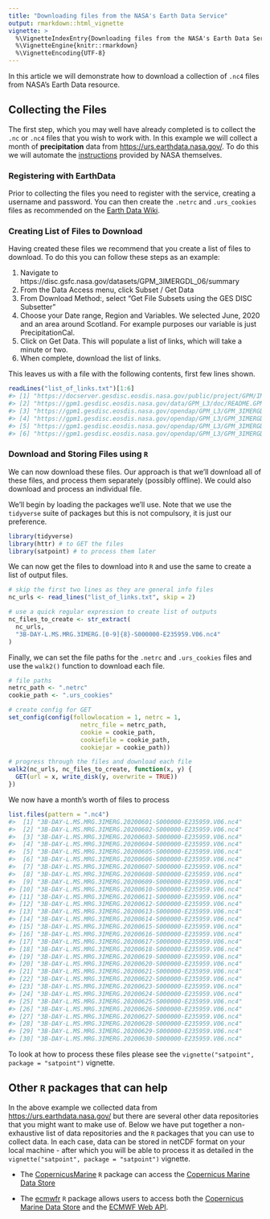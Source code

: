 ```yaml
---
title: "Downloading files from the NASA's Earth Data Service"
output: rmarkdown::html_vignette
vignette: >
  %\VignetteIndexEntry{Downloading files from the NASA's Earth Data Service}
  %\VignetteEngine{knitr::rmarkdown}
  %\VignetteEncoding{UTF-8}
---
```




In this article we will demonstrate how to download a collection of `.nc4` files from NASA's Earth Data resource.

## Collecting the Files

The first step, which you may well have already completed is to collect the `.nc` or `.nc4` files that you wish to work with. In this example we will collect a month of **precipitation** data from [https://urs.earthdata.nasa.gov/](https://urs.earthdata.nasa.gov/). To do this we will automate the [instructions](https://urs.earthdata.nasa.gov/documentation/for_users/data_access/r) provided by NASA themselves.

### Registering with EarthData

Prior to collecting the files you need to register with the service, creating a username and password. You can then create the `.netrc` and `.urs_cookies` files as recommended on the [Earth Data Wiki](https://wiki.earthdata.nasa.gov/display/EL/How+To+Access+Data+With+cURL+And+Wget).

### Creating List of Files to Download

Having created these files we recommend that you create a list of files to download. To do this you can follow these steps as an example:

1. Navigate to https://disc.gsfc.nasa.gov/datasets/GPM_3IMERGDL_06/summary
2. From the Data Access menu, click Subset / Get Data
3. From Download Method:, select "Get File Subsets using the GES DISC Subsetter"
4. Choose your Date range, Region and Variables. We selected June, 2020 and an area around Scotland. For example purposes our variable is just PrecipitationCal.
5. Click on Get Data. This will populate a list of links, which will take a minute or two.
6. When complete, download the list of links.

This leaves us with a file with the following contents, first few lines shown.


```r
readLines("list_of_links.txt")[1:6]
#> [1] "https://docserver.gesdisc.eosdis.nasa.gov/public/project/GPM/IMERG_ATBD_V06.pdf"                                                                                                                                       
#> [2] "https://gpm1.gesdisc.eosdis.nasa.gov/data/GPM_L3/doc/README.GPM.pdf"                                                                                                                                                   
#> [3] "https://gpm1.gesdisc.eosdis.nasa.gov/opendap/GPM_L3/GPM_3IMERGDL.06/2020/06/3B-DAY-L.MS.MRG.3IMERG.20200601-S000000-E235959.V06.nc4.nc4?precipitationCal[0:0][1715:1775][1452:1495],time,lon[1715:1775],lat[1452:1495]"
#> [4] "https://gpm1.gesdisc.eosdis.nasa.gov/opendap/GPM_L3/GPM_3IMERGDL.06/2020/06/3B-DAY-L.MS.MRG.3IMERG.20200602-S000000-E235959.V06.nc4.nc4?precipitationCal[0:0][1715:1775][1452:1495],time,lon[1715:1775],lat[1452:1495]"
#> [5] "https://gpm1.gesdisc.eosdis.nasa.gov/opendap/GPM_L3/GPM_3IMERGDL.06/2020/06/3B-DAY-L.MS.MRG.3IMERG.20200603-S000000-E235959.V06.nc4.nc4?precipitationCal[0:0][1715:1775][1452:1495],time,lon[1715:1775],lat[1452:1495]"
#> [6] "https://gpm1.gesdisc.eosdis.nasa.gov/opendap/GPM_L3/GPM_3IMERGDL.06/2020/06/3B-DAY-L.MS.MRG.3IMERG.20200604-S000000-E235959.V06.nc4.nc4?precipitationCal[0:0][1715:1775][1452:1495],time,lon[1715:1775],lat[1452:1495]"
```
### Download and Storing Files using `R`

We can now download these files. Our approach is that we'll download all of these files, and process them separately (possibly offline). We could also download and process an individual file.

We'll begin by loading the packages we'll use. Note that we use the `tidyverse` suite of packages but this is not compulsory, it is just our preference.


```r
library(tidyverse)
library(httr) # to GET the files
library(satpoint) # to process them later
```

We can now get the files to download into `R` and use the same to create a list of output files.


```r
# skip the first two lines as they are general info files
nc_urls <- read_lines("list_of_links.txt", skip = 2)

# use a quick regular expression to create list of outputs
nc_files_to_create <- str_extract(
  nc_urls,
  "3B-DAY-L.MS.MRG.3IMERG.[0-9]{8}-S000000-E235959.V06.nc4"
)
```

Finally, we can set the file paths for the `.netrc` and `.urs_cookies` files and use the `walk2()` function to download each file.


```r
# file paths
netrc_path <- ".netrc"
cookie_path <- ".urs_cookies"

# create config for GET
set_config(config(followlocation = 1, netrc = 1,
                    netrc_file = netrc_path,
                    cookie = cookie_path,
                    cookiefile = cookie_path,
                    cookiejar = cookie_path))

# progress through the files and download each file
walk2(nc_urls, nc_files_to_create, function(x, y) {
  GET(url = x, write_disk(y, overwrite = TRUE))
})
```

We now have a month's worth of files to process


```r
list.files(pattern = ".nc4")
#>  [1] "3B-DAY-L.MS.MRG.3IMERG.20200601-S000000-E235959.V06.nc4"
#>  [2] "3B-DAY-L.MS.MRG.3IMERG.20200602-S000000-E235959.V06.nc4"
#>  [3] "3B-DAY-L.MS.MRG.3IMERG.20200603-S000000-E235959.V06.nc4"
#>  [4] "3B-DAY-L.MS.MRG.3IMERG.20200604-S000000-E235959.V06.nc4"
#>  [5] "3B-DAY-L.MS.MRG.3IMERG.20200605-S000000-E235959.V06.nc4"
#>  [6] "3B-DAY-L.MS.MRG.3IMERG.20200606-S000000-E235959.V06.nc4"
#>  [7] "3B-DAY-L.MS.MRG.3IMERG.20200607-S000000-E235959.V06.nc4"
#>  [8] "3B-DAY-L.MS.MRG.3IMERG.20200608-S000000-E235959.V06.nc4"
#>  [9] "3B-DAY-L.MS.MRG.3IMERG.20200609-S000000-E235959.V06.nc4"
#> [10] "3B-DAY-L.MS.MRG.3IMERG.20200610-S000000-E235959.V06.nc4"
#> [11] "3B-DAY-L.MS.MRG.3IMERG.20200611-S000000-E235959.V06.nc4"
#> [12] "3B-DAY-L.MS.MRG.3IMERG.20200612-S000000-E235959.V06.nc4"
#> [13] "3B-DAY-L.MS.MRG.3IMERG.20200613-S000000-E235959.V06.nc4"
#> [14] "3B-DAY-L.MS.MRG.3IMERG.20200614-S000000-E235959.V06.nc4"
#> [15] "3B-DAY-L.MS.MRG.3IMERG.20200615-S000000-E235959.V06.nc4"
#> [16] "3B-DAY-L.MS.MRG.3IMERG.20200616-S000000-E235959.V06.nc4"
#> [17] "3B-DAY-L.MS.MRG.3IMERG.20200617-S000000-E235959.V06.nc4"
#> [18] "3B-DAY-L.MS.MRG.3IMERG.20200618-S000000-E235959.V06.nc4"
#> [19] "3B-DAY-L.MS.MRG.3IMERG.20200619-S000000-E235959.V06.nc4"
#> [20] "3B-DAY-L.MS.MRG.3IMERG.20200620-S000000-E235959.V06.nc4"
#> [21] "3B-DAY-L.MS.MRG.3IMERG.20200621-S000000-E235959.V06.nc4"
#> [22] "3B-DAY-L.MS.MRG.3IMERG.20200622-S000000-E235959.V06.nc4"
#> [23] "3B-DAY-L.MS.MRG.3IMERG.20200623-S000000-E235959.V06.nc4"
#> [24] "3B-DAY-L.MS.MRG.3IMERG.20200624-S000000-E235959.V06.nc4"
#> [25] "3B-DAY-L.MS.MRG.3IMERG.20200625-S000000-E235959.V06.nc4"
#> [26] "3B-DAY-L.MS.MRG.3IMERG.20200626-S000000-E235959.V06.nc4"
#> [27] "3B-DAY-L.MS.MRG.3IMERG.20200627-S000000-E235959.V06.nc4"
#> [28] "3B-DAY-L.MS.MRG.3IMERG.20200628-S000000-E235959.V06.nc4"
#> [29] "3B-DAY-L.MS.MRG.3IMERG.20200629-S000000-E235959.V06.nc4"
#> [30] "3B-DAY-L.MS.MRG.3IMERG.20200630-S000000-E235959.V06.nc4"
```

To look at how to process these files please see the `vignette("satpoint", package = "satpoint")` vignette.

## Other `R` packages that can help

In the above example we collected data from [https://urs.earthdata.nasa.gov/](https://urs.earthdata.nasa.gov/) but there are several other data repositories that you might want to make use of. Below we have put together a non-exhaustive list of data repositories and the `R` packages that you can use to collect data. In each case, data can be stored in netCDF format on your local machine - after which you will be able to process it as detailed in the `vignette("satpoint", package = "satpoint")` vignette.  

- The [CopernicusMarine](https://github.com/pepijn-devries/CopernicusMarine) `R` package can access the [Copernicus Marine Data Store](https://data.marine.copernicus.eu/products)

- The [ecmwfr](https://bluegreen-labs.github.io/ecmwfr/) `R` package allows users to access both the [Copernicus Marine Data Store](https://data.marine.copernicus.eu/products) and the [ECMWF Web API](https://confluence.ecmwf.int/display/WEBAPI/ECMWF+Web+API+Home).
